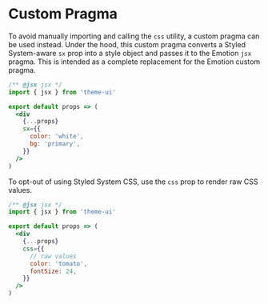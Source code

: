 

# Custom Pragma

To avoid manually importing and calling the `css` utility, a custom pragma can be used instead.
Under the hood, this custom pragma converts a Styled System-aware `sx` prop into a style object and passes it to the Emotion `jsx` pragma.
This is intended as a complete replacement for the Emotion custom pragma.

```jsx
/** @jsx jsx */
import { jsx } from 'theme-ui'

export default props => (
  <div
    {...props}
    sx={{
      color: 'white',
      bg: 'primary',
    }}
  />
)
```

To opt-out of using Styled System CSS, use the `css` prop to render raw CSS values.

```jsx
/** @jsx jsx */
import { jsx } from 'theme-ui'

export default props => (
  <div
    {...props}
    css={{
      // raw values
      color: 'tomato',
      fontSize: 24,
    }}
  />
)
```
